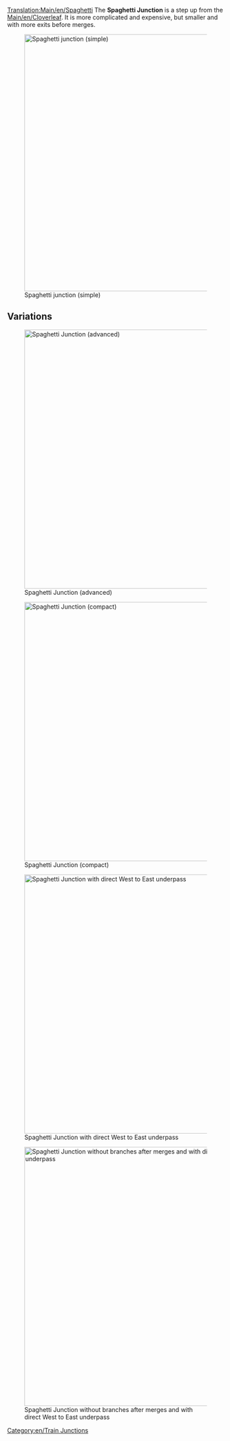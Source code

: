 [[Translation:Main/en/Spaghetti]]{{en/Junctionsmenu}}
The '''Spaghetti Junction''' is a step up from the [[Main/en/Cloverleaf]].  It is more complicated and expensive, but smaller and with more exits before merges.

[[File:en/Spaghetti.png|none|thumb|595px|Spaghetti junction (simple)]]

{{Template:Junction_Criteria|Expensive|3|1|0|1|1|0|1|0|0|2|0||Broken down trains only affect left hand turns in one axis.|
*Handle a large number of trains at a time.
*Functions as a U in 2 of the 4 primary directions.
*Takes up a large amount of space.
*Trains merge before they split in one axis.
*Make it so your longest train can fit completely into one of the turning tracks without blocking the main line behind it.
*Area: 16 x 16
}}

==Variations==
[[File:en/Spaghetti 2.png|none|thumb|600px|Spaghetti Junction (advanced)]]

[[File:en/Spaghetti compact.jpeg|none|thumb|600px|Spaghetti Junction (compact)]]

[[File:en/Altered spaghetti.png|none|thumb|600px|Spaghetti Junction with direct West to East underpass]]

[[File:en/Spaghetti no branch after merge.png|none|thumb|600px|Spaghetti Junction without branches after merges and with direct West to East underpass]]

[[Category:en/Train Junctions]]